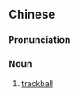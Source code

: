 {{also|轨迹球}}
==Chinese==
{{zh-forms|s=轨迹球|type=21}}

===Pronunciation===
{{zh-pron
|m=guǐ迹qiú
|cat=n
}}

===Noun===
{{zh-noun}}

# [[trackball]] {{gloss|computing device}}

{{zh-cat|Computing}}